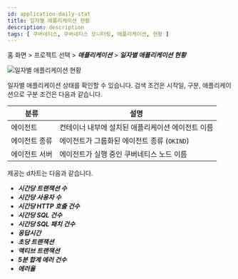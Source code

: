 ```yaml
---
id: application-daily-stat
title: 일자별 애플리케이션 현황
description: description
tags: [ 쿠버네티스, 쿠버네티스 모니터링, 애플리케이션, 현황 ]
---
```


홈 화면 > 프로젝트 선택 > ***애플리케이션*** > ***일자별 애플리케이션 현황***

![일자별 애플리케이션 현황](https://img.whatap.io/media/images/whatap_kubernetes_application_daily_app_stat.png)

일자별 애플리케이션 상태를 확인할 수 있습니다. 검색 조건은 시작일, 구분, 애플리케이션으로 구분 조건은 다음과 같습니다.

| 분류          | 설명                                              |
| ------------- | ------------------------------------------------- |
| 에이전트      | 컨테이너 내부에 설치된 애플리케이션 에이전트 이름 |
| 에이전트 종류 | 에이전트가 그룹화된 에이전트 종류 (`OKIND`)         |
| 에이전트 서버 | 에이전트가 실행 중인 쿠버네티스 노드 이름         |

제공는 d차트는 다음과 같습니다.

* ***시간당 트랜잭션 수***
* ***시간당 사용자 수***
* ***시간당 HTTP 호출 건수***
* ***시간당 SQL 건수***
* ***시간당 SQL 패치 건수***
* ***응답시간***
* ***초당 트랜잭션***
* ***액티브 트랜잭션***
* ***5분 합계 에러 건수***
* ***에러율***